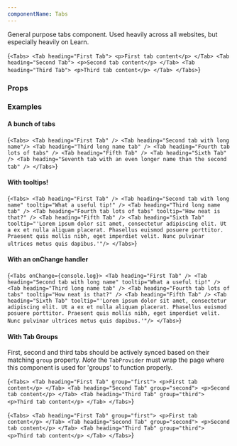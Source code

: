 ```yaml
---
componentName: Tabs
---
```


General purpose tabs component. Used heavily across all websites, but especially heavily on Learn.

<LiveComponent>{`<Tabs>
  <Tab heading="First Tab">
    <p>First tab content</p>
  </Tab>
  <Tab heading="Second Tab">
    <p>Second tab content</p>
  </Tab>
  <Tab heading="Third Tab">
    <p>Third tab content</p>
  </Tab>
</Tabs>`}</LiveComponent>

<UsageDetails packageJson={packageJson} />

### Props

<PropsTable props={componentProps} />

### Examples

#### A bunch of tabs

<LiveComponent>{`<Tabs>
  <Tab heading="First Tab" />
  <Tab heading="Second tab with long name"/>
  <Tab heading="Third long name tab" />
  <Tab heading="Fourth tab lots of tabs" />
  <Tab heading="Fifth Tab" />
  <Tab heading="Sixth Tab" />
  <Tab heading="Seventh tab with an even longer name than the second tab" />
</Tabs>`}</LiveComponent>

#### With tooltips!

<LiveComponent>{`<Tabs>
  <Tab heading="First Tab" />
  <Tab heading="Second tab with long name" tooltip="What a useful tip!" />
  <Tab heading="Third long name tab" />
  <Tab heading="Fourth tab lots of tabs" tooltip="How neat is that?" />
  <Tab heading="Fifth Tab" />
  <Tab heading="Sixth Tab" tooltip="'Lorem ipsum dolor sit amet, consectetur adipiscing elit. Ut a ex et nulla aliquam placerat. Phasellus euismod posuere porttitor. Praesent quis mollis nibh, eget imperdiet velit. Nunc pulvinar ultrices metus quis dapibus.'"/>
</Tabs>`}</LiveComponent>

#### With an onChange handler

<LiveComponent>{`<Tabs onChange={console.log}>
  <Tab heading="First Tab" />
  <Tab heading="Second tab with long name" tooltip="What a useful tip!" />
  <Tab heading="Third long name tab" />
  <Tab heading="Fourth tab lots of tabs" tooltip="How neat is that?" />
  <Tab heading="Fifth Tab" />
  <Tab heading="Sixth Tab" tooltip="'Lorem ipsum dolor sit amet, consectetur adipiscing elit. Ut a ex et nulla aliquam placerat. Phasellus euismod posuere porttitor. Praesent quis mollis nibh, eget imperdiet velit. Nunc pulvinar ultrices metus quis dapibus.'"/>
</Tabs>`}</LiveComponent>

#### With Tab Groups

First, second and third tabs should be actively synced based on their matching `group` property. _Note_ the `TabProvider` must wrap the page where this component is used for 'groups' to function properly.

<LiveComponent>{`<Tabs>
  <Tab heading="First Tab" group="first">
    <p>First tab content</p>
  </Tab>
  <Tab heading="Second Tab" group="second">
    <p>Second tab content</p>
  </Tab>
  <Tab heading="Third Tab" group="third">
    <p>Third tab content</p>
  </Tab>
</Tabs>`}</LiveComponent>

<LiveComponent>{`<Tabs>
  <Tab heading="First Tab" group="first">
    <p>First tab content</p>
  </Tab>
  <Tab heading="Second Tab" group="second">
    <p>Second tab content</p>
  </Tab>
  <Tab heading="Third Tab" group="third">
    <p>Third tab content</p>
  </Tab>
</Tabs>`}</LiveComponent>
